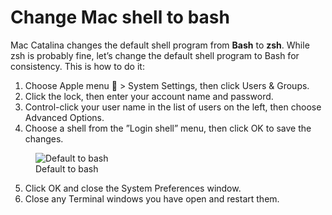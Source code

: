 # Change Mac shell to bash

Mac Catalina changes the default shell program from **Bash** to **zsh**. While zsh is probably fine, let's change the default shell program to Bash for consistency. This is how to do it:

1. Choose Apple menu  > System Settings, then click Users & Groups.
2. Click the lock, then enter your account name and password.
3. Control-click your user name in the list of users on the left, then choose Advanced Options.
4. Choose a shell from the ”Login shell” menu, then click OK to save the changes.

![Default to bash](images/default-to-bash.png)

5. Click OK and close the System Preferences window.
6. Close any Terminal windows you have open and restart them.
